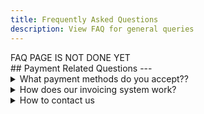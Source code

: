 ```yaml
---
title: Frequently Asked Questions
description: View FAQ for general queries
---
```


<Aside> FAQ PAGE IS NOT DONE YET</Aside>
## Payment Related Questions
---
<details >
  <summary id="payment-methods-faq1"> What payment methods do you accept??</summary>
    Right now, we only accept the following payment methods: 
    - Bank 2 Bank Transfer (MPU)
    - KBZ Bank Deposit (using mbanking or going to a branch)
    - MPU Account Deposit 

    *We are looking into offering the following payment methods in the future:*
    - Wave pay 
    - KBZ pay 
    - CB pay
    - Citizen Pay 
    - Yoma 
    - OK Dollar
</details>

<details>
    <summary id="Invoicing-system"> How does our invoicing system work? </summary>
    We will invoice you after you get in contact with us and explictly mention the product you want to buy. 
    The invoice will include a reference number in which you can use to track your order & to get a 
    refund if applicable.
</details>

<details> 
    <summary id="contact-details"> How to contact us </summary>
    Contact us via any of the method listed in [this page](https://www.asop.asia/social.html). 
    
    or email us at [customer@asop.asia](mailto:customer@asop.asia)
</details>




